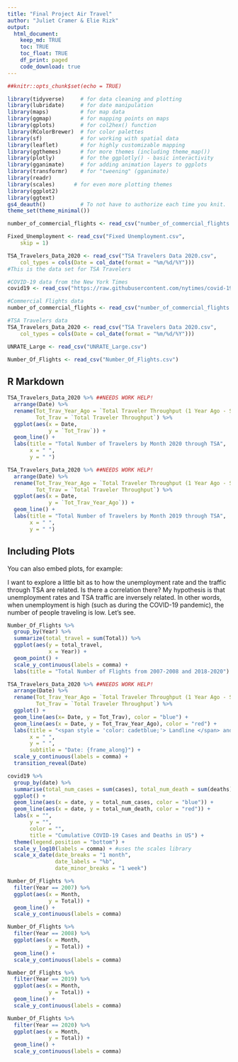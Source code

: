 ```yaml
---
title: "Final Project Air Travel"
author: "Juliet Cramer & Elie Rizk"
output: 
  html_document:
    keep_md: TRUE
    toc: TRUE
    toc_float: TRUE
    df_print: paged
    code_download: true
---
```


```r
##knitr::opts_chunk$set(echo = TRUE)
```

```r
library(tidyverse)     # for data cleaning and plotting
library(lubridate)     # for date manipulation
library(maps)          # for map data
library(ggmap)         # for mapping points on maps
library(gplots)        # for col2hex() function
library(RColorBrewer)  # for color palettes
library(sf)            # for working with spatial data
library(leaflet)       # for highly customizable mapping
library(ggthemes)      # for more themes (including theme_map())
library(plotly)        # for the ggplotly() - basic interactivity
library(gganimate)     # for adding animation layers to ggplots
library(transformr)    # for "tweening" (gganimate)
library(readr)
library(scales)      # for even more plotting themes
library(ggplot2)
library(ggtext)    
gs4_deauth()           # To not have to authorize each time you knit.
theme_set(theme_minimal())
```


```r
number_of_commercial_flights <- read_csv("number_of_commercial_flights.csv", col_types = cols(DateTime = col_character())) #This is the flight data set

Fixed_Unemployment <- read_csv("Fixed Unemployment.csv", 
    skip = 1)

TSA_Travelers_Data_2020 <- read_csv("TSA Travelers Data 2020.csv", 
    col_types = cols(Date = col_date(format = "%m/%d/%Y")))
#This is the data set for TSA Travelers 

#COVID-19 data from the New York Times
covid19 <- read_csv("https://raw.githubusercontent.com/nytimes/covid-19-data/master/us-states.csv")

#Commercial Flights data
number_of_commercial_flights <- read_csv("number_of_commercial_flights.csv", col_types = cols(DateTime = col_character()))

#TSA Travelers data
TSA_Travelers_Data_2020 <- read_csv("TSA Travelers Data 2020.csv", 
    col_types = cols(Date = col_date(format = "%m/%d/%Y")))

UNRATE_Large <- read_csv("UNRATE_Large.csv")

Number_Of_Flights <- read_csv("Number_Of_Flights.csv")
```

## R Markdown


```r
TSA_Travelers_Data_2020 %>% ##NEEDS WORK HELP!
  arrange(Date) %>% 
  rename(Tot_Trav_Year_Ago = `Total Traveler Throughput (1 Year Ago - Same Weekday)`, 
         Tot_Trav = `Total Traveler Throughput`) %>% 
  ggplot(aes(x = Date,
             y = `Tot_Trav`)) +
  geom_line() +
  labs(title = "Total Number of Travelers by Month 2020 through TSA", 
       x = " ", 
       y = " ")
```

```r
TSA_Travelers_Data_2020 %>% ##NEEDS WORK HELP!
  arrange(Date) %>% 
  rename(Tot_Trav_Year_Ago = `Total Traveler Throughput (1 Year Ago - Same Weekday)`, 
         Tot_Trav = `Total Traveler Throughput`) %>% 
  ggplot(aes(x = Date,
             y = `Tot_Trav_Year_Ago`)) +
  geom_line() +
  labs(title = "Total Number of Travelers by Month 2019 through TSA", 
       x = " ", 
       y = " ")
```

## Including Plots

You can also embed plots, for example:

I want to explore a little bit as to how the unemployment rate and the traffic through TSA are related. Is there a correlation there? My hypothesis is that unemployment rates and TSA traffic are inversely related. In other words, when unemployment is high (such as during the COVID-19 pandemic), the number of people traveling is low. Let's see. 

```r
Number_Of_Flights %>% 
  group_by(Year) %>% 
  summarize(total_travel = sum(Total)) %>%
  ggplot(aes(y = total_travel, 
             x = Year)) + 
  geom_point() + 
  scale_y_continuous(labels = comma) + 
  labs(title = "Total Number of Flights from 2007-2008 and 2018-2020")
```

```r
TSA_Travelers_Data_2020 %>% ##NEEDS WORK HELP!
  arrange(Date) %>% 
  rename(Tot_Trav_Year_Ago = `Total Traveler Throughput (1 Year Ago - Same Weekday)`, 
         Tot_Trav = `Total Traveler Throughput`) %>% 
  ggplot() +
  geom_line(aes(x= Date, y = Tot_Trav), color = "blue") +
  geom_line(aes(x = Date, y = Tot_Trav_Year_Ago), color = "red") +
  labs(title = "<span style = 'color: cadetblue;'> Landline </span> and <span style = 'color: coral;'> Mobile </span> Subscriptions Over Past 30 Years in the US", 
       x = " ", 
       y = " ", 
       subtitle = "Date: {frame_along}") +
  scale_y_continuous(labels = comma) +
  transition_reveal(Date) 
```

```r
covid19 %>% 
  group_by(date) %>% 
  summarise(total_num_cases = sum(cases), total_num_death = sum(deaths)) %>% 
  ggplot() +
  geom_line(aes(x = date, y = total_num_cases, color = "blue")) +
  geom_line(aes(x = date, y = total_num_death, color = "red")) + 
  labs(x = "",
       y = "",
       color = "",
       title = "Cumulative COVID-19 Cases and Deaths in US") + 
  theme(legend.position = "bottom") +
  scale_y_log10(labels = comma) + #uses the scales library
  scale_x_date(date_breaks = "1 month",
               date_labels = "%b",
               date_minor_breaks = "1 week")
```

```r
Number_Of_Flights %>%
  filter(Year == 2007) %>% 
  ggplot(aes(x = Month, 
             y = Total)) + 
  geom_line() + 
  scale_y_continuous(labels = comma) 
```
```r
Number_Of_Flights %>%
  filter(Year == 2008) %>% 
  ggplot(aes(x = Month, 
             y = Total)) + 
  geom_line() + 
  scale_y_continuous(labels = comma) 
```
```r
Number_Of_Flights %>%
  filter(Year == 2019) %>% 
  ggplot(aes(x = Month, 
             y = Total)) + 
  geom_line() + 
  scale_y_continuous(labels = comma) 
```

```r
Number_Of_Flights %>%
  filter(Year == 2020) %>% 
  ggplot(aes(x = Month, 
             y = Total)) + 
  geom_line() + 
  scale_y_continuous(labels = comma) 
```


